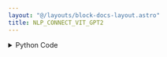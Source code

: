 ```yaml
---
layout: "@/layouts/block-docs-layout.astro"
title: NLP_CONNECT_VIT_GPT2
---
```



<PythonDocsDisplay docstring={docstring} />
<AppDisplay app={app} blockName="NLP_CONNECT_VIT_GPT2" client:visible />

<details>
<summary>Python Code</summary>
```python
from flojoy import flojoy, run_in_venv, DataFrame, Image


@flojoy
@run_in_venv(
    pip_dependencies=[
        "transformers==4.30.2",
        "torch~=2.0.1",
        "torchvision~=0.15.2",
    ],
    verbose=True,
)
def NLP_CONNECT_VIT_GPT2(default: Image) -> DataFrame:
    """The NLP_CONNECT_VIT_GPT2 node captions an input image and produces an output string wrapped in a dataframe.

    Returns
    -------
    DataFrame
        DataFrame containing the caption column and a single row.
    """

    import numpy as np
    import pandas as pd

    import transformers
    import torch
    import torchvision.transforms.functional as TF
    from flojoy import DataFrame, snapshot_download

    r, g, b, a = default.r, default.g, default.b, default.a
    nparray = (
        np.stack((r, g, b, a), axis=2) if a is not None else np.stack((r, g, b), axis=2)
    )
    image = TF.to_pil_image(nparray).convert("RGB")

    # Download repo to local flojoy cache
    local_repo_path = snapshot_download(
        repo_id="nlpconnect/vit-gpt2-image-captioning",
        revision="dc68f91c06a1ba6f15268e5b9c13ae7a7c514084",
        local_dir_use_symlinks=False,
    )
    # Load model objects
    model = transformers.VisionEncoderDecoderModel.from_pretrained(local_repo_path)
    feature_extractor = transformers.ViTImageProcessor.from_pretrained(local_repo_path)
    tokenizer = transformers.AutoTokenizer.from_pretrained(local_repo_path)

    with torch.inference_mode():
        pixel_values = feature_extractor(images=[image], return_tensors="pt").pixel_values  # type: ignore
        output_ids = model.generate(pixel_values, max_length=16, num_beams=4)  # type: ignore
        preds = tokenizer.batch_decode(output_ids, skip_special_tokens=True)  # type: ignore
        pred = preds[0].strip()

    df_pred = pd.DataFrame.from_records([(pred,)], columns=["caption"])

    return DataFrame(df=df_pred)

```
[Find this Flojoy Block on GitHub](https://github.com/flojoy-ai/blocks/blob/main/blocks/AI_ML/IMAGE_CAPTIONING/NLP_CONNECT_VIT_GPT2/NLP_CONNECT_VIT_GPT2.py)
</details>


## Example
